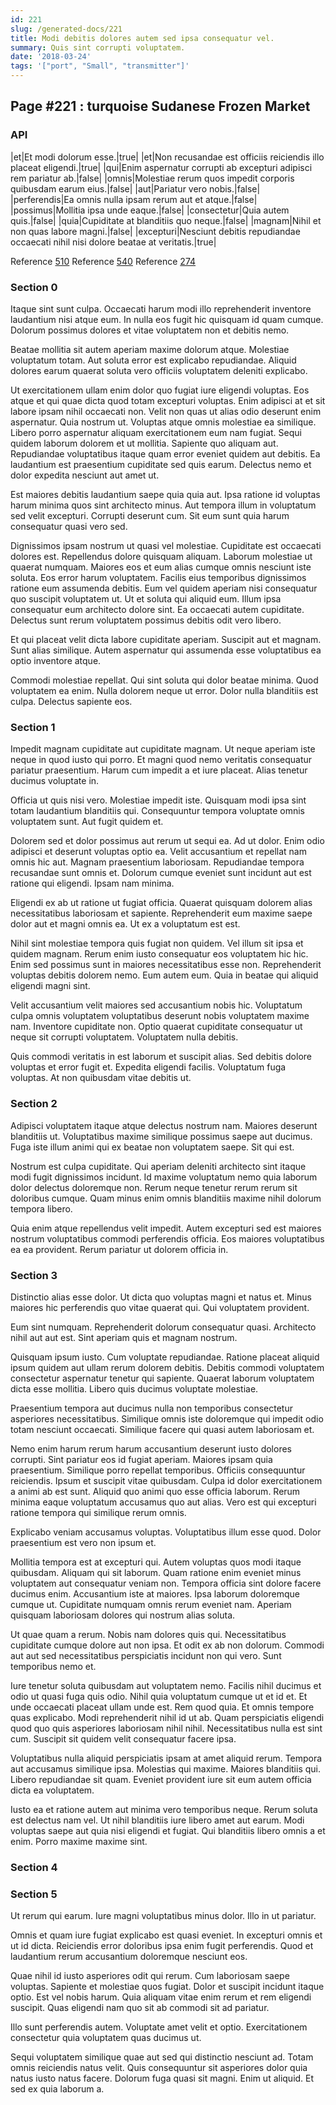 ```yaml
---
id: 221
slug: /generated-docs/221
title: Modi debitis dolores autem sed ipsa consequatur vel.
summary: Quis sint corrupti voluptatem.
date: '2018-03-24'
tags: '["port", "Small", "transmitter"]'
---
```


## Page #221 : turquoise Sudanese Frozen Market
### API

|et|Et modi dolorum esse.|true|
|et|Non recusandae est officiis reiciendis illo placeat eligendi.|true|
|qui|Enim aspernatur corrupti ab excepturi adipisci rem pariatur ab.|false|
|omnis|Molestiae rerum quos impedit corporis quibusdam earum eius.|false|
|aut|Pariatur vero nobis.|false|
|perferendis|Ea omnis nulla ipsam rerum aut et atque.|false|
|possimus|Mollitia ipsa unde eaque.|false|
|consectetur|Quia autem quis.|false|
|quia|Cupiditate at blanditiis quo neque.|false|
|magnam|Nihil et non quas labore magni.|false|
|excepturi|Nesciunt debitis repudiandae occaecati nihil nisi dolore beatae at veritatis.|true|

Reference [510](/generated-docs/510)
Reference [540](/generated-docs/540)
Reference [274](/generated-docs/274)


### Section 0
Itaque sint sunt culpa. Occaecati harum modi illo reprehenderit inventore laudantium nisi atque eum. In nulla eos fugit hic quisquam id quam cumque. Dolorum possimus dolores et vitae voluptatem non et debitis nemo.
 Beatae mollitia sit autem aperiam maxime dolorum atque. Molestiae voluptatum totam. Aut soluta error est explicabo repudiandae. Aliquid dolores earum quaerat soluta vero officiis voluptatem deleniti explicabo.
 Ut exercitationem ullam enim dolor quo fugiat iure eligendi voluptas. Eos atque et qui quae dicta quod totam excepturi voluptas. Enim adipisci at et sit labore ipsam nihil occaecati non. Velit non quas ut alias odio deserunt enim aspernatur. Quia nostrum ut. Voluptas atque omnis molestiae ea similique.
Libero porro aspernatur aliquam exercitationem eum nam fugiat. Sequi quidem laborum dolorem et ut mollitia. Sapiente quo aliquam aut. Repudiandae voluptatibus itaque quam error eveniet quidem aut debitis. Ea laudantium est praesentium cupiditate sed quis earum. Delectus nemo et dolor expedita nesciunt aut amet ut.
 Est maiores debitis laudantium saepe quia quia aut. Ipsa ratione id voluptas harum minima quos sint architecto minus. Aut tempora illum in voluptatum sed velit excepturi. Corrupti deserunt cum. Sit eum sunt quia harum consequatur quasi vero sed.
 Dignissimos ipsam nostrum ut quasi vel molestiae. Cupiditate est occaecati dolores est. Repellendus dolore quisquam aliquam. Laborum molestiae ut quaerat numquam. Maiores eos et eum alias cumque omnis nesciunt iste soluta. Eos error harum voluptatem.
Facilis eius temporibus dignissimos ratione eum assumenda debitis. Eum vel quidem aperiam nisi consequatur quo suscipit voluptatem ut. Ut et soluta qui aliquid eum. Illum ipsa consequatur eum architecto dolore sint. Ea occaecati autem cupiditate. Delectus sunt rerum voluptatem possimus debitis odit vero libero.
 Et qui placeat velit dicta labore cupiditate aperiam. Suscipit aut et magnam. Sunt alias similique. Autem aspernatur qui assumenda esse voluptatibus ea optio inventore atque.
 Commodi molestiae repellat. Qui sint soluta qui dolor beatae minima. Quod voluptatem ea enim. Nulla dolorem neque ut error. Dolor nulla blanditiis est culpa. Delectus sapiente eos.
### Section 1
Impedit magnam cupiditate aut cupiditate magnam. Ut neque aperiam iste neque in quod iusto qui porro. Et magni quod nemo veritatis consequatur pariatur praesentium. Harum cum impedit a et iure placeat. Alias tenetur ducimus voluptate in.
 Officia ut quis nisi vero. Molestiae impedit iste. Quisquam modi ipsa sint totam laudantium blanditiis qui. Consequuntur tempora voluptate omnis voluptatem sunt. Aut fugit quidem et.
 Dolorem sed et dolor possimus aut rerum ut sequi ea. Ad ut dolor. Enim odio adipisci et deserunt voluptas optio ea.
Velit accusantium et repellat nam omnis hic aut. Magnam praesentium laboriosam. Repudiandae tempora recusandae sunt omnis et. Dolorum cumque eveniet sunt incidunt aut est ratione qui eligendi. Ipsam nam minima.
 Eligendi ex ab ut ratione ut fugiat officia. Quaerat quisquam dolorem alias necessitatibus laboriosam et sapiente. Reprehenderit eum maxime saepe dolor aut et magni omnis ea. Ut ex a voluptatum est est.
 Nihil sint molestiae tempora quis fugiat non quidem. Vel illum sit ipsa et quidem magnam. Rerum enim iusto consequatur eos voluptatem hic hic.
Enim sed possimus sunt in maiores necessitatibus esse non. Reprehenderit voluptas debitis dolorem nemo. Eum autem eum. Quia in beatae qui aliquid eligendi magni sint.
 Velit accusantium velit maiores sed accusantium nobis hic. Voluptatum culpa omnis voluptatem voluptatibus deserunt nobis voluptatem maxime nam. Inventore cupiditate non. Optio quaerat cupiditate consequatur ut neque sit corrupti voluptatem. Voluptatem nulla debitis.
 Quis commodi veritatis in est laborum et suscipit alias. Sed debitis dolore voluptas et error fugit et. Expedita eligendi facilis. Voluptatum fuga voluptas. At non quibusdam vitae debitis ut.
### Section 2
Adipisci voluptatem itaque atque delectus nostrum nam. Maiores deserunt blanditiis ut. Voluptatibus maxime similique possimus saepe aut ducimus. Fuga iste illum animi qui ex beatae non voluptatem saepe. Sit qui est.
 Nostrum est culpa cupiditate. Qui aperiam deleniti architecto sint itaque modi fugit dignissimos incidunt. Id maxime voluptatum nemo quia laborum dolor delectus doloremque non. Rerum neque tenetur rerum rerum sit doloribus cumque. Quam minus enim omnis blanditiis maxime nihil dolorum tempora libero.
 Quia enim atque repellendus velit impedit. Autem excepturi sed est maiores nostrum voluptatibus commodi perferendis officia. Eos maiores voluptatibus ea ea provident. Rerum pariatur ut dolorem officia in.
### Section 3
Distinctio alias esse dolor. Ut dicta quo voluptas magni et natus et. Minus maiores hic perferendis quo vitae quaerat qui. Qui voluptatem provident.
 Eum sint numquam. Reprehenderit dolorum consequatur quasi. Architecto nihil aut aut est. Sint aperiam quis et magnam nostrum.
 Quisquam ipsum iusto. Cum voluptate repudiandae. Ratione placeat aliquid ipsum quidem aut ullam rerum dolorem debitis.
Debitis commodi voluptatem consectetur aspernatur tenetur qui sapiente. Quaerat laborum voluptatem dicta esse mollitia. Libero quis ducimus voluptate molestiae.
 Praesentium tempora aut ducimus nulla non temporibus consectetur asperiores necessitatibus. Similique omnis iste doloremque qui impedit odio totam nesciunt occaecati. Similique facere qui quasi autem laboriosam et.
 Nemo enim harum rerum harum accusantium deserunt iusto dolores corrupti. Sint pariatur eos id fugiat aperiam. Maiores ipsam quia praesentium. Similique porro repellat temporibus. Officiis consequuntur reiciendis.
Ipsum et suscipit vitae quibusdam. Culpa id dolor exercitationem a animi ab est sunt. Aliquid quo animi quo esse officia laborum. Rerum minima eaque voluptatum accusamus quo aut alias. Vero est qui excepturi ratione tempora qui similique rerum omnis.
 Explicabo veniam accusamus voluptas. Voluptatibus illum esse quod. Dolor praesentium est vero non ipsum et.
 Mollitia tempora est at excepturi qui. Autem voluptas quos modi itaque quibusdam. Aliquam qui sit laborum. Quam ratione enim eveniet minus voluptatem aut consequatur veniam non. Tempora officia sint dolore facere ducimus enim.
Accusantium iste at maiores. Ipsa laborum doloremque cumque ut. Cupiditate numquam omnis rerum eveniet nam. Aperiam quisquam laboriosam dolores qui nostrum alias soluta.
 Ut quae quam a rerum. Nobis nam dolores quis qui. Necessitatibus cupiditate cumque dolore aut non ipsa. Et odit ex ab non dolorum. Commodi aut aut sed necessitatibus perspiciatis incidunt non qui vero. Sunt temporibus nemo et.
 Iure tenetur soluta quibusdam aut voluptatem nemo. Facilis nihil ducimus et odio ut quasi fuga quis odio. Nihil quia voluptatum cumque ut et id et. Et unde occaecati placeat ullam unde est. Rem quod quia.
Et omnis tempore quas explicabo. Modi reprehenderit nihil id ut ab. Quam perspiciatis eligendi quod quo quis asperiores laboriosam nihil nihil. Necessitatibus nulla est sint cum. Suscipit sit quidem velit consequatur facere ipsa.
 Voluptatibus nulla aliquid perspiciatis ipsam at amet aliquid rerum. Tempora aut accusamus similique ipsa. Molestias qui maxime. Maiores blanditiis qui. Libero repudiandae sit quam. Eveniet provident iure sit eum autem officia dicta ea voluptatem.
 Iusto ea et ratione autem aut minima vero temporibus neque. Rerum soluta est delectus nam vel. Ut nihil blanditiis iure libero amet aut earum. Modi voluptas saepe aut quia nisi eligendi et fugiat. Qui blanditiis libero omnis a et enim. Porro maxime maxime sint.
### Section 4

### Section 5
Ut rerum qui earum. Iure magni voluptatibus minus dolor. Illo in ut pariatur.
 Omnis et quam iure fugiat explicabo est quasi eveniet. In excepturi omnis et ut id dicta. Reiciendis error doloribus ipsa enim fugit perferendis. Quod et laudantium rerum accusantium doloremque nesciunt eos.
 Quae nihil id iusto asperiores odit qui rerum. Cum laboriosam saepe voluptas. Sapiente et molestiae quos fugiat.
Dolor et suscipit incidunt itaque optio. Est vel nobis harum. Quia aliquam vitae enim rerum et rem eligendi suscipit. Quas eligendi nam quo sit ab commodi sit ad pariatur.
 Illo sunt perferendis autem. Voluptate amet velit et optio. Exercitationem consectetur quia voluptatem quas ducimus ut.
 Sequi voluptatem similique quae aut sed qui distinctio nesciunt ad. Totam omnis reiciendis natus velit. Quis consequuntur sit asperiores dolor quia natus iusto natus facere. Dolorum fuga quasi sit magni. Enim ut aliquid. Et sed ex quia laborum a.
